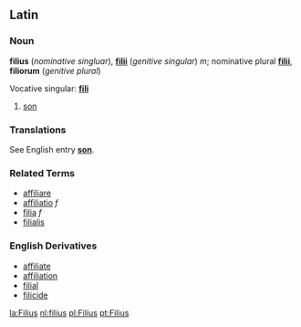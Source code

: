 ==Latin==
===Noun===
'''filius''' (''nominative singluar''), '''[[filii]]''' (''genitive singular'') ''m''; nominative plural '''[[filii]]''',  '''filiorum''' (''genitive plural'')

Vocative singular: '''[[fili]]'''

# [[son]]

===Translations===
See English entry '''[[son]]'''.

===Related Terms===
*[[affiliare]]
*[[affiliatio]] ''f''
*[[filia]] ''f''
*[[filialis]]

===English Derivatives===
*[[affiliate]]
*[[affiliation]]
*[[filial]]
*[[filicide]]

[[la:Filius]]
[[nl:filius]]
[[pl:Filius]]
[[pt:Filius]]